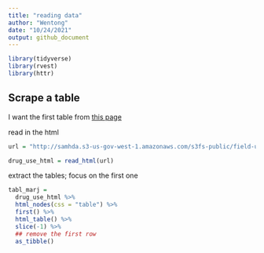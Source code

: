 ```yaml
---
title: "reading data"
author: "Wentong"
date: "10/24/2021"
output: github_document
---
```


```r
library(tidyverse)
library(rvest)
library(httr)
```

## Scrape a table

I want the first table from [this 
page](http://samhda.s3-us-gov-west-1.amazonaws.com/s3fs-public/field-uploads/2k15StateFiles/NSDUHsaeShortTermCHG2015.htm)

read in the html
```r
url = "http://samhda.s3-us-gov-west-1.amazonaws.com/s3fs-public/field-uploads/2k15StateFiles/NSDUHsaeShortTermCHG2015.htm"

drug_use_html = read_html(url)
```

extract the tables; focus on the first one

```r
tabl_marj = 
  drug_use_html %>% 
  html_nodes(css = "table") %>% 
  first() %>% 
  html_table() %>% 
  slice(-1) %>% 
  ## remove the first row
  as_tibble()
```


